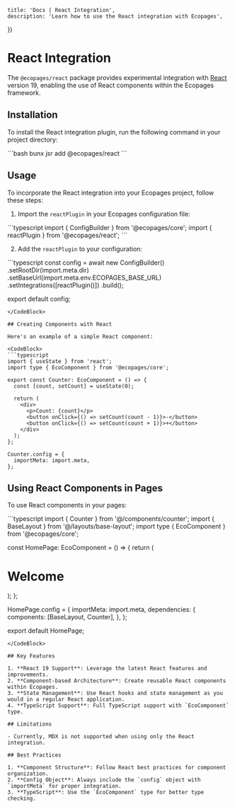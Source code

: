 

    title: 'Docs | React Integration',
    description: 'Learn how to use the React integration with Ecopages',
})

# React Integration

The `@ecopages/react` package provides experimental integration with [React](https://reactjs.org/) version 19, enabling the use of React components within the Ecopages framework.

## Installation

To install the React integration plugin, run the following command in your project directory:

<CodeBlock>
```bash
bunx jsr add @ecopages/react
```
</CodeBlock>

## Usage

To incorporate the React integration into your Ecopages project, follow these steps:

1. Import the `reactPlugin` in your Ecopages configuration file:

<CodeBlock>
```typescript
import { ConfigBuilder } from '@ecopages/core';
import { reactPlugin } from '@ecopages/react';
```
</CodeBlock>

2. Add the `reactPlugin` to your configuration:

<CodeBlock>
```typescript
const config = await new ConfigBuilder()
    .setRootDir(import.meta.dir)
    .setBaseUrl(import.meta.env.ECOPAGES_BASE_URL)
    .setIntegrations([reactPlugin()])
    .build();

export default config;
```
</CodeBlock>

## Creating Components with React

Here's an example of a simple React component:

<CodeBlock>
```typescript
import { useState } from 'react';
import type { EcoComponent } from '@ecopages/core';

export const Counter: EcoComponent = () => {
  const [count, setCount] = useState(0);

  return (
    <div>
      <p>Count: {count}</p>
      <button onClick={() => setCount(count - 1)}>-</button>
      <button onClick={() => setCount(count + 1)}>+</button>
    </div>
  );
};

Counter.config = {
  importMeta: import.meta,
};
```
</CodeBlock>

## Using React Components in Pages

To use React components in your pages:

<CodeBlock>
```typescript
import { Counter } from '@/components/counter';
import { BaseLayout } from '@/layouts/base-layout';
import type { EcoComponent } from '@ecopages/core';

const HomePage: EcoComponent = () => {
  return (
    <BaseLayout>
      <h1>Welcome</h1>
      <Counter />
    </BaseLayout>
  );
};

HomePage.config = {
  importMeta: import.meta,
  dependencies: {
    components: [BaseLayout, Counter],
  },
};

export default HomePage;
```
</CodeBlock>

## Key Features

1. **React 19 Support**: Leverage the latest React features and improvements.
2. **Component-based Architecture**: Create reusable React components within Ecopages.
3. **State Management**: Use React hooks and state management as you would in a regular React application.
4. **TypeScript Support**: Full TypeScript support with `EcoComponent` type.

## Limitations

- Currently, MDX is not supported when using only the React integration.

## Best Practices

1. **Component Structure**: Follow React best practices for component organization.
2. **Config Object**: Always include the `config` object with `importMeta` for proper integration.
3. **TypeScript**: Use the `EcoComponent` type for better type checking.